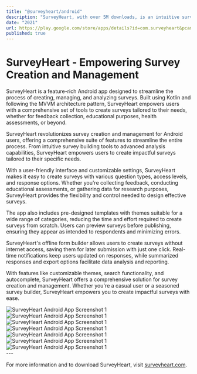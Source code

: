 ```yaml
---
title: "@surveyheart/android"
description: "SurveyHeart, with over 5M downloads, is an intuitive survey creation and management app built for Android using Kotlin, MVVM architecture, Room-DB, and AWS for Android integration. Simplify the process of creating and managing surveys with features like Survey Builder, Templates, Offline Form Builder, and more."
date: "2021"
url: https://play.google.com/store/apps/details?id=com.surveyheart&pcampaignid=web_share
published: true
---
```


# SurveyHeart - Empowering Survey Creation and Management
SurveyHeart is a feature-rich Android app designed to streamline the process of creating, managing, and analyzing surveys. Built using Kotlin and following the MVVM architecture pattern, SurveyHeart empowers users with a comprehensive set of tools to create surveys tailored to their needs, whether for feedback collection, educational purposes, health assessments, or beyond.



SurveyHeart revolutionizes survey creation and management for Android users, offering a comprehensive suite of features to streamline the entire process. From intuitive survey building tools to advanced analysis capabilities, SurveyHeart empowers users to create impactful surveys tailored to their specific needs.

With a user-friendly interface and customizable settings, SurveyHeart makes it easy to create surveys with various question types, access levels, and response options. Whether you're collecting feedback, conducting educational assessments, or gathering data for research purposes, SurveyHeart provides the flexibility and control needed to design effective surveys.

The app also includes pre-designed templates with themes suitable for a wide range of categories, reducing the time and effort required to create surveys from scratch. Users can preview surveys before publishing, ensuring they appear as intended to respondents and minimizing errors.

SurveyHeart's offline form builder allows users to create surveys without internet access, saving them for later submission with just one click. Real-time notifications keep users updated on responses, while summarized responses and export options facilitate data analysis and reporting.

With features like customizable themes, search functionality, and autocomplete, SurveyHeart offers a comprehensive solution for survey creation and management. Whether you're a casual user or a seasoned survey builder, SurveyHeart empowers you to create impactful surveys with ease.



<div style={{ display: 'flex', justifyContent: 'space-between' ,overflowX: "auto",whiteSpace: 'nowrap'}}>
    <img src="/a-sh2.png" alt="SurveyHeart Android App Screenshot 1" style={{ width: '48%', height: 'auto' }} />
    <img src="/a-sh3.png" alt="SurveyHeart Android App Screenshot 1" style={{ width: '48%', height: 'auto' }} />
    <img src="/a-sh4.png" alt="SurveyHeart Android App Screenshot 1" style={{ width: '48%', height: 'auto' }} />
    <img src="/a-sh5.png" alt="SurveyHeart Android App Screenshot 1" style={{ width: '48%', height: 'auto' }} />
    <img src="/a-sh6.png" alt="SurveyHeart Android App Screenshot 1" style={{ width: '48%', height: 'auto' }} />
    <img src="/a-sh7.png" alt="SurveyHeart Android App Screenshot 1" style={{ width: '48%', height: 'auto' }} />
    <img src="/a-sh8.png" alt="SurveyHeart Android App Screenshot 1" style={{ width: '48%', height: 'auto' }} />

</div>
---

For more information and to download SurveyHeart, visit [surveyheart.com](https://www.surveyheart.com).
